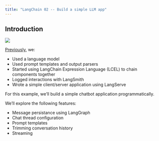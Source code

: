 ```yaml
---
title: "LangChain 02 -- Build a simple LLM app"
---
```


## Introduction

[![](https://colab.research.google.com/assets/colab-badge.svg)](https://colab.research.google.com/github/trgardos/ml-549-fa24/blob/main/src/langchain/build-simple-llm-app-with-langchain.ipynb)

[Previously](16-langchain01.qmd), we:

- Used a language model
- Used prompt templates and output parsers
- Started using LangChain Expression Language (LCEL) to chain components together
- Logged interactions with LangSmith
- Wrote a simple client/server application using LangServe

For this example, we'll build a simple chatbot application programmatically.

We'll explore the following features:

- Message persistance using LangGraph
- Chat thread configuration
- Prompt templates
- Trimming conversation history
- Streaming
